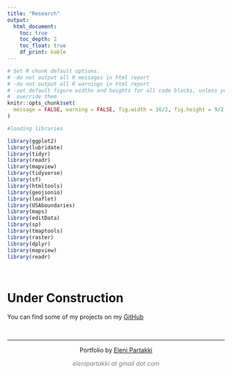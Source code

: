 ```yaml
---
title: "Research"
output:
  html_document:
    toc: true
    toc_depth: 2
    toc_float: true
    df_print: kable
---
```

```r
# Set R chunk default options:
# -do not output all R messages in html report
# -do not output all R warnings in html report
# -set default figure widths and heights for all code blocks, unless you 
#  override them
knitr::opts_chunk$set(
  message = FALSE, warning = FALSE, fig.width = 16/2, fig.height = 9/2
)
```
```r
#loading libraries

library(ggplot2)
library(lubridate)
library(tidyr)
library(readr)
library(mapview)
library(tidyverse)
library(sf)
library(htmltools)
library(geojsonio)
library(leaflet)
library(USAboundaries)
library(maps)
library(editData)
library(sp)
library(tmaptools)
library(raster)
library(dplyr)
library(mapview)
library(readr)
```

<p>&nbsp;</p>

# Under Construction

You can find some of my projects on my [GitHub](https://github.com/epartakki/)

&nbsp;
<hr />
<p style="text-align: center;">Portfolio by <a href="https://github.com/epartakki/">Eleni Partakki</a></p>
<p style="text-align: center;"><span style="color: #808080;"><em>elenipartakki at gmail dot com</em></span></p>

<!-- Add icon library -->
<link rel="stylesheet" href="https://cdnjs.cloudflare.com/ajax/libs/font-awesome/4.7.0/css/font-awesome.min.css">

<!-- Add font awesome icons -->
<p style="text-align: center;">
    <a href="https://twitter.com/epartakki" class="fa fa-twitter"></a>
    <a href="https://www.linkedin.com/in/elenipartakki/" class="fa fa-linkedin"></a>
    <a href="https://github.com/epartakki" class="fa fa-github"></a>
    <a href="https://medium.com/@elenipartakki" class="fa fa-medium"></a>
</p>

&nbsp;

